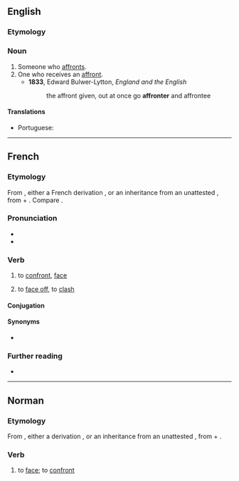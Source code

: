 ==English==

===Etymology===
{{suf|en|affront|er|id2=agent noun}}

===Noun===
{{en-noun}}

# Someone who [[affront]]s.
# One who receives an [[affront]].
#* '''1833''', Edward Bulwer-Lytton, ''England and the English''
#*:the affront given, out at once go '''affronter''' and affrontee

====Translations====
{{trans-top|someone who affronts}}
* Portuguese: {{t|pt|afrontador|m}}
{{trans-mid}}
{{trans-bottom}}

----

==French==

===Etymology===
From {{inh|fr|fro|afronter||to face; to confront; to slap in the face}}, either a French derivation {{confix|fr|a|front|er}}, or an inheritance from an unattested {{inh|fr|VL.|*affrontāre||to strike against}}, from {{inh|fr|la|ad}} + {{m|la|frontem}}. Compare {{cog|it|affrontare}}.

===Pronunciation===
* {{fr-IPA}}
* {{audio|fr|Fr-affronter.ogg|Audio}}

===Verb===
{{fr-verb}}

# to [[confront]], [[face]]
# {{lb|fr|reflexive}} to [[face off]], to [[clash]]

====Conjugation====
{{fr-conj-auto}}

====Synonyms====
* {{l|fr|faire face}}

===Further reading===
* {{R:TLFi}}

----

==Norman==

===Etymology===
From {{inh|nrf|fro|afronter||to face; to confront; to slap in the face}}, either a derivation {{confix|nrf|a|front|er}}, or an inheritance from an unattested {{inh|nrf|VL.|*affrontāre||to strike against}}, from {{inh|nrf|la|ad}} + {{m|la|frontem}}.

===Verb===
{{nrf-verb}}

# {{lb|nrf|Jersey}} to [[face]]; to [[confront]]